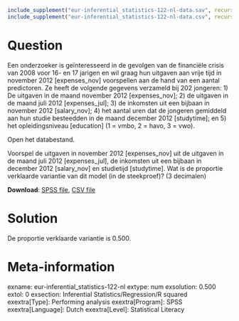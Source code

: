 ```{r, echo = FALSE, results = "hide"}
include_supplement("eur-inferential_statistics-122-nl-data.sav", recursive = TRUE)
include_supplement("eur-inferential_statistics-122-nl-data.csv", recursive = TRUE)
```

Question
========
Een onderzoeker is geïnteresseerd in de gevolgen van de financiële crisis van 2008 voor 16- en 17 jarigen en wil graag hun uitgaven aan vrije tijd in november 2012 [expenses_nov] voorspellen aan de hand van een aantal predictoren. Ze heeft de volgende gegevens verzameld bij 202 jongeren: 1) De uitgaven in de maand november 2012 [expenses_nov]; 2) de uitgaven in de maand juli 2012 [expenses_jul]; 3) de inkomsten uit een bijbaan in november 2012 [salary_nov]; 4) het aantal uren dat de jongeren gemiddeld aan hun studie besteedden in de maand december 2012 [studytime]; en 5) het opleidingsniveau [education] (1 = vmbo, 2 = havo, 3 = vwo). 

Open het databestand.

Voorspel de uitgaven in november 2012 [expenses_nov] uit de uitgaven in de maand juli 2012 [expenses_jul], de inkomsten uit een bijbaan in december 2012 [salary_nov] en studietijd [studytime]. Wat is de proportie verklaarde variantie van dit model (in de steekproef)? (3 decimalen)

**Download**: [SPSS file](eur-inferential_statistics-122-nl-data.sav), [CSV file](eur-inferential_statistics-122-nl-data.csv)


Solution
========
De proportie verklaarde variantie is 0.500.


Meta-information
================
exname: eur-inferential_statistics-122-nl
extype: num
exsolution: 0.500
extol: 0
exsection: Inferential Statistics/Regression/R squared
exextra[Type]: Performing analysis
exextra[Program]: SPSS
exextra[Language]: Dutch
exextra[Level]: Statistical Literacy
